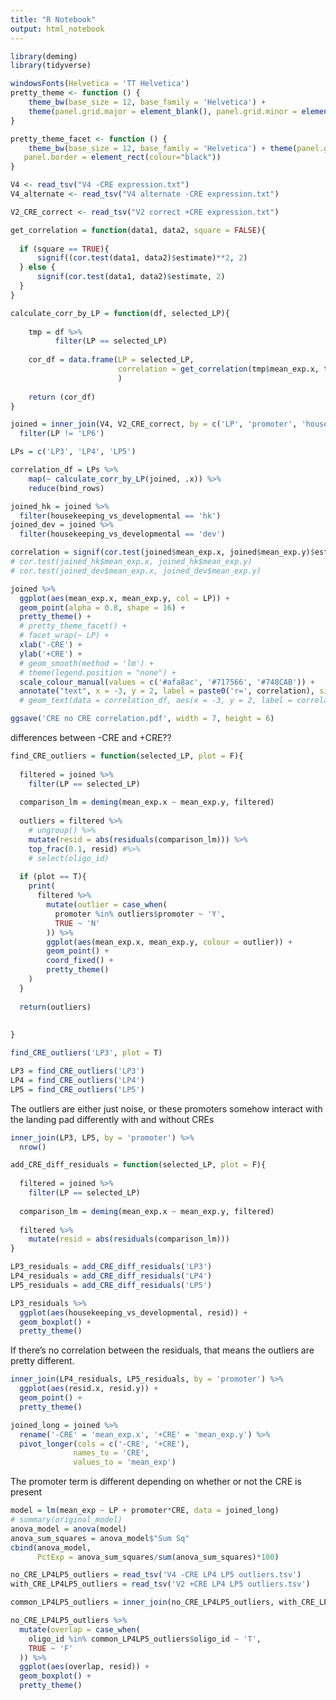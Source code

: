 ---
title: "R Notebook"
output: html_notebook
---

```{r message=F}
library(deming)
library(tidyverse)
```

```{r}
windowsFonts(Helvetica = 'TT Helvetica')
pretty_theme <- function () { 
    theme_bw(base_size = 12, base_family = 'Helvetica') +
    theme(panel.grid.major = element_blank(), panel.grid.minor = element_blank(), plot.title = element_text(hjust = 0.5), text = element_text(size=24), panel.border = element_blank(), axis.line = element_line(colour = "black"))
}

pretty_theme_facet <- function () { 
    theme_bw(base_size = 12, base_family = 'Helvetica') + theme(panel.grid.major = element_blank(), panel.grid.minor = element_blank(), plot.title = element_text(hjust = 0.5), text = element_text(size=24), strip.background = element_blank(),
   panel.border = element_rect(colour="black"))
}
```

```{r message = F}
V4 <- read_tsv("V4 -CRE expression.txt")
V4_alternate <- read_tsv("V4 alternate -CRE expression.txt")

V2_CRE_correct <- read_tsv("V2 correct +CRE expression.txt")
```

```{r}
get_correlation = function(data1, data2, square = FALSE){
  
  if (square == TRUE){
      signif((cor.test(data1, data2)$estimate)**2, 2)
  } else {
      signif(cor.test(data1, data2)$estimate, 2)
  }
}
```

```{r}
calculate_corr_by_LP = function(df, selected_LP){
  
    tmp = df %>%
          filter(LP == selected_LP)
    
    cor_df = data.frame(LP = selected_LP,
                        correlation = get_correlation(tmp$mean_exp.x, tmp$mean_exp.y)
                        ) 
    
    return (cor_df)
}
```

```{r fig.width=8}
joined = inner_join(V4, V2_CRE_correct, by = c('LP', 'promoter', 'housekeeping_vs_developmental')) %>%
  filter(LP != 'LP6')

LPs = c('LP3', 'LP4', 'LP5')

correlation_df = LPs %>%
    map(~ calculate_corr_by_LP(joined, .x)) %>%
    reduce(bind_rows)

joined_hk = joined %>%
  filter(housekeeping_vs_developmental == 'hk')
joined_dev = joined %>%
  filter(housekeeping_vs_developmental == 'dev')

correlation = signif(cor.test(joined$mean_exp.x, joined$mean_exp.y)$estimate, 2)
# cor.test(joined_hk$mean_exp.x, joined_hk$mean_exp.y)
# cor.test(joined_dev$mean_exp.x, joined_dev$mean_exp.y)

joined %>%
  ggplot(aes(mean_exp.x, mean_exp.y, col = LP)) +
  geom_point(alpha = 0.8, shape = 16) +
  pretty_theme() +
  # pretty_theme_facet() +
  # facet_wrap(~ LP) +
  xlab('-CRE') + 
  ylab('+CRE') + 
  # geom_smooth(method = 'lm') + 
  # theme(legend.position = "none") +
  scale_colour_manual(values = c('#afa8ac', '#717566', '#748CAB')) +
  annotate("text", x = -3, y = 2, label = paste0('r=', correlation), size = 6)
  # geom_text(data = correlation_df, aes(x = -3, y = 2, label = correlation), size = 5)

ggsave('CRE no CRE correlation.pdf', width = 7, height = 6)
```

differences between -CRE and +CRE??

```{r}
find_CRE_outliers = function(selected_LP, plot = F){
  
  filtered = joined %>%
    filter(LP == selected_LP)
  
  comparison_lm = deming(mean_exp.x ~ mean_exp.y, filtered)
  
  outliers = filtered %>%
    # ungroup() %>%
    mutate(resid = abs(residuals(comparison_lm))) %>%
    top_frac(0.1, resid) #%>%
    # select(oligo_id) 
  
  if (plot == T){
    print(
      filtered %>%
        mutate(outlier = case_when(
          promoter %in% outliers$promoter ~ 'Y',
          TRUE ~ 'N'
        )) %>%
        ggplot(aes(mean_exp.x, mean_exp.y, colour = outlier)) +
        geom_point() +
        coord_fixed() +
        pretty_theme()
    )
  }
  
  return(outliers)
  
  
}
```

```{r}
find_CRE_outliers('LP3', plot = T)
```


```{r}
LP3 = find_CRE_outliers('LP3')
LP4 = find_CRE_outliers('LP4')
LP5 = find_CRE_outliers('LP5')
```

The outliers are either just noise, or these promoters somehow interact with the landing pad differently with and without CREs 

```{r}
inner_join(LP3, LP5, by = 'promoter') %>%
  nrow()
```

```{r}
add_CRE_diff_residuals = function(selected_LP, plot = F){
  
  filtered = joined %>%
    filter(LP == selected_LP)
  
  comparison_lm = deming(mean_exp.x ~ mean_exp.y, filtered)
  
  filtered %>%
    mutate(resid = abs(residuals(comparison_lm)))
}
```

```{r}
LP3_residuals = add_CRE_diff_residuals('LP3')
LP4_residuals = add_CRE_diff_residuals('LP4')
LP5_residuals = add_CRE_diff_residuals('LP5')
```

```{r}
LP3_residuals %>%
  ggplot(aes(housekeeping_vs_developmental, resid)) + 
  geom_boxplot() + 
  pretty_theme()
```


If there's no correlation between the residuals, that means the outliers are pretty different.

```{r}
inner_join(LP4_residuals, LP5_residuals, by = 'promoter') %>%
  ggplot(aes(resid.x, resid.y)) + 
  geom_point() + 
  pretty_theme()
```

```{r}
joined_long = joined %>%
  rename('-CRE' = 'mean_exp.x', '+CRE' = 'mean_exp.y') %>%
  pivot_longer(cols = c('-CRE', '+CRE'), 
              names_to = 'CRE', 
              values_to = 'mean_exp')
```

The promoter term is different depending on whether or not the CRE is present 

```{r}
model = lm(mean_exp ~ LP + promoter*CRE, data = joined_long)
# summary(original_model)
anova_model = anova(model)
anova_sum_squares = anova_model$"Sum Sq"
cbind(anova_model, 
      PctExp = anova_sum_squares/sum(anova_sum_squares)*100)
```


```{r message=F}
no_CRE_LP4LP5_outliers = read_tsv('V4 -CRE LP4 LP5 outliers.tsv')
with_CRE_LP4LP5_outliers = read_tsv('V2 +CRE LP4 LP5 outliers.tsv')
```

```{r}
common_LP4LP5_outliers = inner_join(no_CRE_LP4LP5_outliers, with_CRE_LP4LP5_outliers, by = 'oligo_id')

no_CRE_LP4LP5_outliers %>%
  mutate(overlap = case_when(
    oligo_id %in% common_LP4LP5_outliers$oligo_id ~ 'T',
    TRUE ~ 'F'
  )) %>%
  ggplot(aes(overlap, resid)) + 
  geom_boxplot() + 
  pretty_theme()
```


